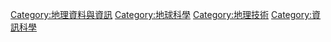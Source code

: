 {{Commons category}}
{{Category main}}
[[Category:地理資料與資訊|Category:地理資料與資訊]]
[[Category:地球科學|Category:地球科學]]
[[Category:地理技術|Category:地理技術]]
[[Category:資訊科學|Category:資訊科學]]